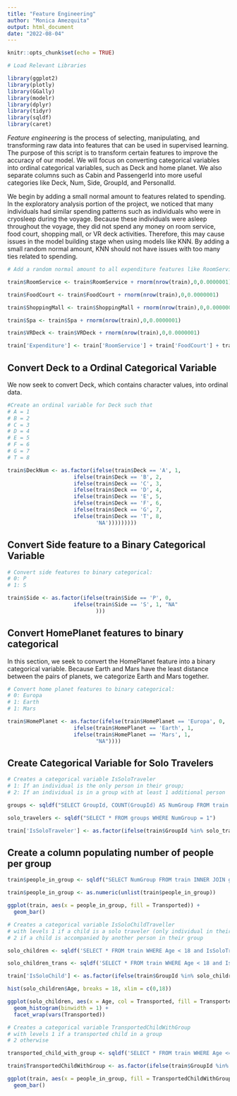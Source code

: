 ```yaml
---
title: "Feature Engineering"
author: "Monica Amezquita"
output: html_document
date: "2022-08-04"
---
```


```r
knitr::opts_chunk$set(echo = TRUE)
```

```r
# Load Relevant Libraries 

library(ggplot2)
library(plotly)
library(GGally)
library(modelr)
library(dplyr)
library(tidyr)
library(sqldf)
library(caret)
```

*Feature engineering* is the process of selecting, manipulating, and transforming raw data into features that can be used in supervised learning. The purpose of this script is to transform certain features to improve the accuracy of our model. We will focus on converting categorical variables into ordinal categorical variables, such as Deck and home planet. We also separate columns such as Cabin and PassengerId into more useful categories like Deck, Num, Side, GroupId, and PersonalId.

We begin by adding a small normal amount to features related to spending. In the exploratory analysis portion of the project, we noticed that many individuals had similar spending patterns such as individuals who were in cryosleep during the voyage. Because these individuals were asleep throughout the voyage, they did not spend any money on room service, food court, shopping mall, or VR deck activities. Therefore, this may cause issues in the model building stage when using models like KNN. By adding a small random normal amount, KNN should not have issues with too many ties related to spending.  

```r
# Add a random normal amount to all expenditure features like RoomService, FoodCourt, and ShoppingMall

train$RoomService <- train$RoomService + rnorm(nrow(train),0,0.0000001)

train$FoodCourt <- train$FoodCourt + rnorm(nrow(train),0,0.0000001)

train$ShoppingMall <- train$ShoppingMall + rnorm(nrow(train),0,0.0000001)

train$Spa <- train$Spa + rnorm(nrow(train),0,0.0000001)

train$VRDeck <- train$VRDeck + rnorm(nrow(train),0,0.0000001)

train['Expenditure'] <- train['RoomService'] + train['FoodCourt'] + train['ShoppingMall'] + train['Spa'] + train['VRDeck']
```

## Convert Deck to a Ordinal Categorical Variable

We now seek to convert Deck, which contains character values, into ordinal data. 

```r

#Create an ordinal variable for Deck such that 
# A = 1
# B = 2
# C = 3
# D = 4
# E = 5
# F = 6
# G = 7
# T = 8

train$DeckNum <- as.factor(ifelse(train$Deck == 'A', 1,
                     ifelse(train$Deck == 'B', 2,
                     ifelse(train$Deck == 'C', 3,
                     ifelse(train$Deck == 'D', 4,
                     ifelse(train$Deck == 'E', 5,
                     ifelse(train$Deck == 'F', 6,
                     ifelse(train$Deck == 'G', 7,
                     ifelse(train$Deck == 'T', 8,
                            'NA')))))))))
```

## Convert Side feature to a Binary Categorical Variable

```r

# Convert side features to binary categorical: 
# 0: P
# 1: S

train$Side <- as.factor(ifelse(train$Side == 'P', 0,
                     ifelse(train$Side == 'S', 1, "NA"
                            )))
```

## Convert HomePlanet features to binary categorical

In this section, we seek to convert the HomePlanet feature into a binary categorical variable. Because Earth and Mars have the least distance between the pairs of planets, we categorize Earth and Mars together. 

```r

# Convert home planet features to binary categorical: 
# 0: Europa
# 1: Earth
# 1: Mars

train$HomePlanet <- as.factor(ifelse(train$HomePlanet == 'Europa', 0,
                     ifelse(train$HomePlanet == 'Earth', 1,
                     ifelse(train$HomePlanet == 'Mars', 1,
                            "NA"))))
```

## Create Categorical Variable for Solo Travelers

```r
# Creates a categorical variable IsSoloTraveler 
# 1: If an individual is the only person in their group; 
# 2: If an individual is in a group with at least 1 additional person

groups <- sqldf("SELECT GroupId, COUNT(GroupId) AS NumGroup FROM train GROUP BY GroupId")

solo_travelers <- sqldf("SELECT * FROM groups WHERE NumGroup = 1")

train['IsSoloTraveler'] <- as.factor(ifelse(train$GroupId %in% solo_travelers$GroupId, 1,0))
```

## Create a column populating number of people per group

```r
train$people_in_group <- sqldf("SELECT NumGroup FROM train INNER JOIN groups on train.groupId = groups.GroupId")

train$people_in_group <- as.numeric(unlist(train$people_in_group))

ggplot(train, aes(x = people_in_group, fill = Transported)) + 
  geom_bar()
```

```r
# Creates a categorical variable IsSoloChildTraveller
# with levels 1 if a child is a solo traveler (only individual in their group)
# 2 if a child is accompanied by another person in their group 

solo_children <- sqldf('SELECT * FROM train WHERE Age < 18 and IsSoloTraveler = 1')

solo_children_trans <- sqldf('SELECT * FROM train WHERE Age < 18 and IsSoloTraveler = 1')

train['IsSoloChild'] <- as.factor(ifelse(train$GroupId %in% solo_children$GroupId, 1,0))

hist(solo_children$Age, breaks = 18, xlim = c(0,18))

ggplot(solo_children, aes(x = Age, col = Transported, fill = Transported)) + 
  geom_histogram(binwidth = 1) + 
  facet_wrap(vars(Transported))

```


```r
# Creates a categorical variable TransportedChildWithGroup
# with levels 1 if a transported child in a group
# 2 otherwise

transported_child_with_group <- sqldf('SELECT * FROM train WHERE Age <= 8 and IsSoloTraveler = 0 and Transported = 1')

train$TransportedChildWithGroup <- as.factor(ifelse(train$GroupId %in% transported_child_with_group$GroupId, 1,0))

ggplot(train, aes(x = people_in_group, fill = TransportedChildWithGroup)) + 
  geom_bar()
```



